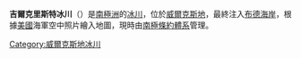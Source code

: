 {{coord|66|7|S|114|6|E|type:glacier}}

'''吉爾克里斯特冰川'''（{{lang-en|Gilchrist Glacier}}）是[[南極洲|南極洲]]的[[冰川|冰川]]，位於[[威爾克斯地|威爾克斯地]]，最終注入[[布德海岸|布德海岸]]，根據[[美國|美國]]海軍空中照片繪入地圖，現時由[[南極條約體系|南極條約體系]]管理。

{{DEFAULTSORT:Gilchrist Glacier}}
[[Category:威爾克斯地冰川|Category:威爾克斯地冰川]]


{{WilkesLand-geo-stub}}